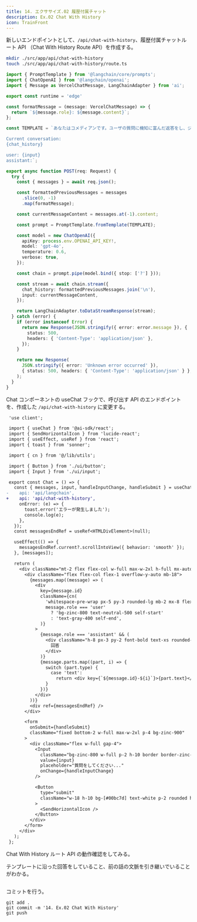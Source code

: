 ```yaml
---
title: 14. エクササイズ.02 履歴付属チャット
description: Ex.02 Chat With History
icon: TrainFront
---
```


新しいエンドポイントとして、`/api/chat-with-history`、履歴付属チャットルート API （Chat With History Route API）を作成する。

```bash title="Terminal"
mkdir ./src/app/api/chat-with-history
touch ./src/app/api/chat-with-history/route.ts
```

```ts title="src/app/api/chat-with-history/route.ts"
import { PromptTemplate } from '@langchain/core/prompts';
import { ChatOpenAI } from '@langchain/openai';
import { Message as VercelChatMessage, LangChainAdapter } from 'ai';

export const runtime = 'edge'

const formatMessage = (message: VercelChatMessage) => {
  return `${message.role}: ${message.content}`;
};

const TEMPLATE = `あなたはコメディアンです。ユーザの質問に機知に富んだ返答をし、ジョークを言います。

Current conversation:
{chat_history}

user: {input}
assistant:`;

export async function POST(req: Request) {
  try {
    const { messages } = await req.json();

    const formattedPreviousMessages = messages
      .slice(0, -1)
      .map(formatMessage);

    const currentMessageContent = messages.at(-1).content;

    const prompt = PromptTemplate.fromTemplate(TEMPLATE);

    const model = new ChatOpenAI({
      apiKey: process.env.OPENAI_API_KEY!,
      model: 'gpt-4o',
      temperature: 0.6,
      verbose: true,
    });

    const chain = prompt.pipe(model.bind({ stop: ['?'] }));

    const stream = await chain.stream({
      chat_history: formattedPreviousMessages.join('\n'),
      input: currentMessageContent,
    });

    return LangChainAdapter.toDataStreamResponse(stream);
  } catch (error) {
    if (error instanceof Error) {
      return new Response(JSON.stringify({ error: error.message }), {
        status: 500,
        headers: { 'Content-Type': 'application/json' },
      });
    }

    return new Response(
      JSON.stringify({ error: 'Unknown error occurred' }),
      { status: 500, headers: { 'Content-Type': 'application/json' } },
    );
  }
}
```

Chat コンポーネントの useChat フックで、呼び出す API のエンドポイントを、作成した `/api/chat-with-history` に変更する。

```diff title="src/components/chat.tsx"
 'use client';

 import { useChat } from '@ai-sdk/react';
 import { SendHorizontalIcon } from 'lucide-react';
 import { useEffect, useRef } from 'react';
 import { toast } from 'sonner';

 import { cn } from '@/lib/utils';

 import { Button } from './ui/button';
 import { Input } from './ui/input';

 export const Chat = () => {
   const { messages, input, handleInputChange, handleSubmit } = useChat({
-    api: 'api/langchain',
+    api: 'api/chat-with-history',
     onError: (e) => {
       toast.error('エラーが発生しました');
       console.log(e);
     },
   });
   const messagesEndRef = useRef<HTMLDivElement>(null);

   useEffect(() => {
     messagesEndRef.current?.scrollIntoView({ behavior: 'smooth' });
   }, [messages]);

   return (
     <div className="mt-2 flex flex-col w-full max-w-2xl h-full mx-auto gap-2 bg-zinc-900 overflow-hidden">
       <div className="flex flex-col flex-1 overflow-y-auto mb-18">
         {messages.map((message) => (
           <div
             key={message.id}
             className={cn(
               'whitespace-pre-wrap px-5 py-3 rounded-lg mb-2 mx-8 flex gap-2',
               message.role === 'user'
                 ? 'bg-zinc-800 text-neutral-500 self-start'
                 : 'text-gray-400 self-end',
             )}
           >
             {message.role === 'assistant' && (
               <div className="h-8 px-3 py-2 font-bold text-xs rounded-lg bg-[#ff6467]/20 text-zinc-500 w-auto whitespace-nowrap">
                 回答
               </div>
             )}
             {message.parts.map((part, i) => {
               switch (part.type) {
                 case 'text':
                   return <div key={`${message.id}-${i}`}>{part.text}</div>;
               }
             })}
           </div>
         ))}
         <div ref={messagesEndRef} />
       </div>

       <form
         onSubmit={handleSubmit}
         className="fixed bottom-2 w-full max-w-2xl p-4 bg-zinc-900"
       >
         <div className="flex w-full gap-4">
           <Input
             className="bg-zinc-800 w-full p-2 h-10 border border-zinc-700 rounded shadow-xl text-white placeholder:text-neutral-400"
             value={input}
             placeholder="質問をしてください..."
             onChange={handleInputChange}
           />

           <Button
             type="submit"
             className="w-18 h-10 bg-[#00bc7d] text-white p-2 rounded hover:bg-emerald-900 hover:cursor-pointer hover:text-white/40"
           >
             <SendHorizontalIcon />
           </Button>
         </div>
       </form>
     </div>
   );
 };
```

Chat With History ルート API の動作確認をしてみる。

テンプレートに沿った回答をしていること、前の話の文脈を引き継いでいることがわかる。

<img
  src="/02-hands-on/01-basic-rag-app/14_ex02_chat_with_history/test_chat_with_history_route_api.webp"
  alt=""
/>

コミットを行う。

```shell title="Terminal"
git add .
git commit -m '14. Ex.02 Chat With History'
git push
```

